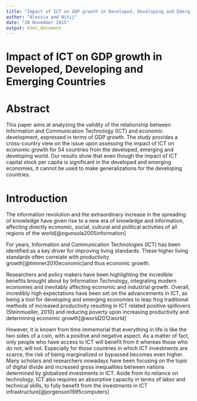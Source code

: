 ```yaml
---
title: "Impact of ICT on GDP growth in Developed, Developing and Emerging countries"
author: "Alessia and Nitij"
date: "20 November 2015"
output: html_document
---
```

# Impact of ICT on GDP growth in Developed, Developing and Emerging Countries

# Abstract 

This paper aims at analyzing the validity of the relationship between Information and Communication Technology (ICT) and economic development, expressed in terms of GDP growth. The study provides a cross-country view on the issue upon assessing the impact of ICT on economic growth for 54 countries from the developed, emerging and developing world. Our results show that even though the impact of ICT capital stock per capita is significant in the developed and emerging economies, it cannot be used to make generalizations for the developing countries.

# Introduction 

The information revolution and the extraordinary increase in the spreading of knowledge have given rise to a new era of knowledge and information, affecting directly economic, social, cultural and political activities of all regions of the world[@ogunsola2005information] 

For years, Information and Communication Technologies (ICT) has been identified as a key driver for improving living standards. These higher living standards often correlate with productivity growth[@timmer2010economic]and thus economic growth.

Researchers and policy makers have been highlighting the incredible benefits brought about by Information Technology, integrating modern economies and inevitably affecting economic and industrial growth. Overall, incredibly high expectations have been set on the advancements in ICT, as being a tool for developing and emerging economies to leap frog traditional methods of increased productivity resulting in ICT related positive spillovers (Steinmueller, 2010) and reducing poverty upon increasing productivity and determining economic growth[@world2012world]

However, it is known from time immemorial that everything in life is like the two sides of a coin, with a positive and negative aspect. As a matter of fact, only people who have access to ICT will benefit from it whereas those who do not, will not. Especially for those countries in which ICT investments are scarce, the risk of being marginalized or bypassed becomes even higher. Many scholars and researchers nowadays have been focusing on the topic of digital divide and increased gross inequalities between nations determined by globalized investments in ICT. Aside from its reliance on technology, ICT also requires an absorptive capacity in terms of labor and technical skills, to fully benefit from the investments in ICT infrastructure[@jorgenson1995computers]

